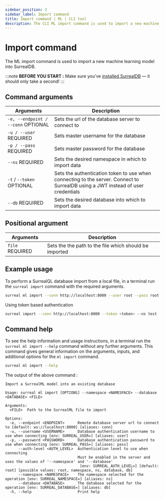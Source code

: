```yaml
---
sidebar_position: 2
sidebar_label: Import command
title: Import command | ML | CLI tool
description: The CLI ML import command is used to import a new machine learning model into SurrealDB.
---
```


# Import command

The ML import command is used to import a new machine learning model into SurrealDB.

:::note
__BEFORE YOU START :__ Make sure you’ve [installed SurrealDB](/docs/surrealdb/installation) — it should only take a second!
:::

## Command arguments

<table>
    <thead>
        <tr>
            <th colspan="2">Arguments</th>
            <th>Description</th>
        </tr>
    </thead>  
    <tbody>
        <tr>
            <td colspan="2">
                <code>-e, --endpoint / --conn</code>
                <l className='grey'>OPTIONAL</l>
            </td>
            <td>
            Sets the url of the database server to connect to
            </td>
        </tr>
        <tr>
            <td colspan="2">
                <code>-u / --user</code>
                <l className='yellow'>REQUIRED</l>
            </td>
            <td>
                Sets master username for the database
            </td>
        </tr>
        <tr>
            <td colspan="2">
                <code>-p / --pass</code>
                <l className='yellow'>REQUIRED</l>
            </td>
            <td>
                Sets master password for the database
            </td>
        </tr>
        <tr>
            <td colspan="2">
                <code>--ns</code>
                <l className='yellow'>REQUIRED</l>
            </td>
            <td>
                Sets the desired namespace in which to import data
            </td>
        </tr>
        <tr>
            <td colspan="2">
                <code>-t</code> / <code>--token</code>
                <l className='grey'>OPTIONAL</l>
            </td>
            <td>
                Sets the authentication token to use when connecting to the server. Connect to SurrealDB using a JWT instead of user credentials
            </td>
        </tr>
        <tr>
            <td colspan="2">
                <code>--db</code>
                <l className='yellow'>REQUIRED</l>
            </td>
            <td>
                Sets the desired database into which to import data
            </td>
        </tr>
    </tbody>
</table>

## Positional argument

<table>
    <thead>
        <tr>
            <th colspan="2">Arguments</th>
            <th>Description</th>
        </tr>
    </thead>  
    <tbody>
        <tr>
            <td colspan="2">
                <code>file</code>
                <l className='yellow'>REQUIRED</l>
            </td>
            <td>
            Sets the the path to the file which should be imported
            </td>
        </tr>
    </tbody>
</table>

## Example usage
To perform a SurrealQL database import from a local file, in a terminal run the `surreal import` command with the required arguments.

```bash
surreal ml import --conn http://localhost:8000 --user root --pass root --ns test --db test my-surrealml-model.surml
```

Using token based authentication

```bash 
surreal import --conn http://localhost:8000 --token <token> --ns test --db test my-surrealml-model.surml
```


## Command help
To see the help information and usage instructions, in a terminal run the `surreal ml import --help` command without any further arguments. This command gives general information on the arguments, inputs, and additional options for the `ml import` command.

```bash
surreal ml import --help
```

The output of the above command :


```
Import a SurrealML model into an existing database

Usage: surreal ml import [OPTIONS] --namespace <NAMESPACE> --database <DATABASE> <FILE>

Arguments:
  <FILE>  Path to the SurrealML file to import

Options:
  -e, --endpoint <ENDPOINT>      Remote database server url to connect to [default: ws://localhost:8000] [aliases: conn]
  -u, --username <USERNAME>      Database authentication username to use when connecting [env: SURREAL_USER=] [aliases: user]
  -p, --password <PASSWORD>      Database authentication password to use when connecting [env: SURREAL_PASS=] [aliases: pass]
      --auth-level <AUTH_LEVEL>  Authentication level to use when connecting
                                 Must be enabled in the server and uses the values of '--namespace' and '--database'
                                  [env: SURREAL_AUTH_LEVEL=] [default: root] [possible values: root, namespace, ns, database, db]
      --namespace <NAMESPACE>    The namespace selected for the operation [env: SURREAL_NAMESPACE=] [aliases: ns]
      --database <DATABASE>      The database selected for the operation [env: SURREAL_DATABASE=] [aliases: db]
  -h, --help                     Print help
```

<br />
